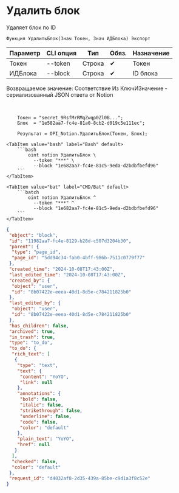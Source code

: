 ﻿---
sidebar_position: 4
---


# Удалить блок
 Удаляет блок по ID



`Функция УдалитьБлок(Знач Токен, Знач ИДБлока) Экспорт`

  | Параметр | CLI опция | Тип | Обяз. | Назначение |
  |-|-|-|-|-|
  | Токен | --token | Строка | &#x2714; | Токен |
  | ИДБлока | --block | Строка | &#x2714; | ID блока |

  
  Возвращаемое значение:   Соответствие Из КлючИЗначение - сериализованный JSON ответа от Notion

<br/>




```bsl title="Пример использования для 1С:Предприятие/OneScript"
    Токен = "secret_9RsfMrRMqZwqp0Zl0B...";
    Блок  = "1e582aa7-fc4e-81a0-8cb2-d019c5e111ec";

    Результат = OPI_Notion.УдалитьБлок(Токен, Блок);
```
    

 <Tabs>
  
    <TabItem value="bash" label="Bash" default>
        ```bash
            oint notion УдалитьБлок \
              --token "***" \
              --block "1e682aa7-fc4e-81c5-9eda-d2bdbfbefd96"
        ```
    </TabItem>
  
    <TabItem value="bat" label="CMD/Bat" default>
        ```batch
            oint notion УдалитьБлок ^
              --token "***" ^
              --block "1e682aa7-fc4e-81c5-9eda-d2bdbfbefd96"
        ```
    </TabItem>
</Tabs>


```json title="Результат"
{
 "object": "block",
 "id": "11982aa7-fc4e-8129-b28d-c507d3204b30",
 "parent": {
  "type": "page_id",
  "page_id": "5dd94c34-fab0-4bff-986b-7511c0779f77"
 },
 "created_time": "2024-10-08T17:43:00Z",
 "last_edited_time": "2024-10-08T17:43:00Z",
 "created_by": {
  "object": "user",
  "id": "8b07422e-eeea-40d1-8d5e-c784211825b0"
 },
 "last_edited_by": {
  "object": "user",
  "id": "8b07422e-eeea-40d1-8d5e-c784211825b0"
 },
 "has_children": false,
 "archived": true,
 "in_trash": true,
 "type": "to_do",
 "to_do": {
  "rich_text": [
   {
    "type": "text",
    "text": {
     "content": "YoYO",
     "link": null
    },
    "annotations": {
     "bold": false,
     "italic": false,
     "strikethrough": false,
     "underline": false,
     "code": false,
     "color": "default"
    },
    "plain_text": "YoYO",
    "href": null
   }
  ],
  "checked": false,
  "color": "default"
 },
 "request_id": "d4032af8-2d35-439a-85be-c9d1a3f8c52e"
}
```
